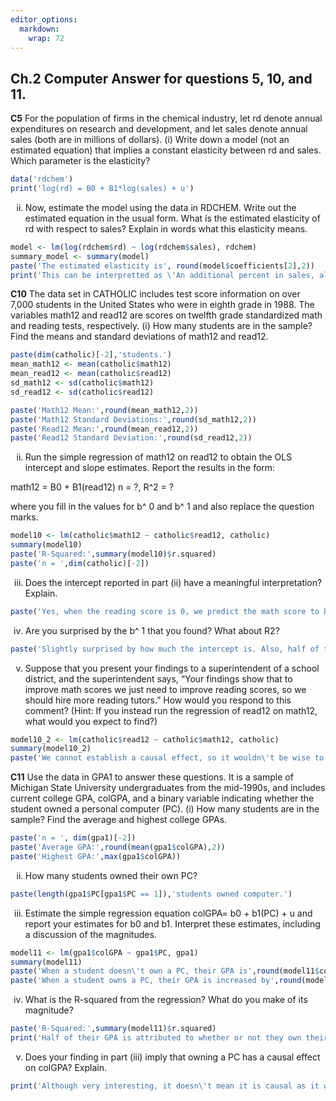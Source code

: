 ```yaml
---
editor_options: 
  markdown: 
    wrap: 72
---
```


## Ch.2 Computer Answer for questions 5, 10, and 11.

**C5** For the population of firms in the chemical industry, let rd
denote annual expenditures on research and development, and let sales
denote annual sales (both are in millions of dollars). 
(i) Write down a model (not an estimated equation) that implies a constant elasticity
between rd and sales. Which parameter is the elasticity?

```r
data('rdchem')
print('log(rd) = B0 + B1*log(sales) + u')
```

(ii) Now, estimate the model using the data in RDCHEM. Write out the
     estimated equation in the usual form. What is the estimated
     elasticity of rd with respect to sales? Explain in words what this
     elasticity means.

```r
model <- lm(log(rdchem$rd) ~ log(rdchem$sales), rdchem)
summary_model <- summary(model)
paste('The estimated elasticity is', round(model$coefficients[2],2))
print('This can be interpretted as \'An additional percent in sales, all else equal, will increase expenditures on R&D by 1.08%')
```

**C10** The data set in CATHOLIC includes test score information on over
7,000 students in the United States who were in eighth grade in 1988.
The variables math12 and read12 are scores on twelfth grade standardized math and reading tests, respectively. 
(i) How many students are in the sample? Find the means and standard deviations of math12 and
read12.

```r
paste(dim(catholic)[-2],'students.')
mean_math12 <- mean(catholic$math12)
mean_read12 <- mean(catholic$read12)
sd_math12 <- sd(catholic$math12)
sd_read12 <- sd(catholic$read12)

paste('Math12 Mean:',round(mean_math12,2))
paste('Math12 Standard Deviations:',round(sd_math12,2))
paste('Read12 Mean:',round(mean_read12,2))
paste('Read12 Standard Deviation:',round(sd_read12,2))
```

(ii) Run the simple regression of math12 on read12 to obtain the OLS
     intercept and slope estimates. Report the results in the form:

math12 = B0 + B1(read12) n = ?, R\^2 = ?

where you fill in the values for b\^ 0 and b\^ 1 and also replace the
question marks.

```r
model10 <- lm(catholic$math12 ~ catholic$read12, catholic)
summary(model10)
paste('R-Squared:',summary(model10)$r.squared)
paste('n = ',dim(catholic)[-2])
```

(iii) Does the intercept reported in part (ii) have a meaningful
      interpretation? Explain.

```r
paste('Yes, when the reading score is 0, we predict the math score to be 15.15 percent.')
```

(iv) Are you surprised by the b\^ 1 that you found? What about R2?

```r
paste('Slightly surprised by how much the intercept is. Also, half of the variation is math12 can be explained by read12 is pretty high.')
```

(v) Suppose that you present your findings to a superintendent of a
    school district, and the superintendent says, “Your findings show
    that to improve math scores we just need to improve reading scores,
    so we should hire more reading tutors.” How would you respond to
    this comment? (Hint: If you instead run the regression of read12 on
    math12, what would you expect to find?)

```r
model10_2 <- lm(catholic$read12 ~ catholic$math12, catholic)
summary(model10_2)
paste('We cannot establish a causal effect, so it wouldn\'t be wise to say one causes another to increase.')
```

**C11** Use the data in GPA1 to answer these questions. It is a sample
of Michigan State University undergraduates from the mid-1990s, and
includes current college GPA, colGPA, and a binary variable indicating
whether the student owned a personal computer (PC). 
(i) How many students are in the sample? Find the average and highest college GPAs.

```r
paste('n = ', dim(gpa1)[-2])
paste('Average GPA:',round(mean(gpa1$colGPA),2))
paste('Highest GPA:',max(gpa1$colGPA))
```

(ii) How many students owned their own PC?

```r
paste(length(gpa1$PC[gpa1$PC == 1]),'students owned computer.')
```

(iii) Estimate the simple regression equation colGPA= b0 + b1(PC) + u and
      report your estimates for b0 and b1. Interpret these estimates,
      including a discussion of the magnitudes.

```r
model11 <- lm(gpa1$colGPA ~ gpa1$PC, gpa1)
summary(model11)
paste('When a student doesn\'t own a PC, their GPA is',round(model11$coefficients[1],2))
paste('When a student owns a PC, their GPA is increased by',round(model11$coefficients[2],2))
```

(iv) What is the R-squared from the regression? What do you make of its
     magnitude?

```r
paste('R-Squared:',summary(model11)$r.squared)
print('Half of their GPA is attributed to whether or not they own their own PC.')
```

(v) Does your finding in part (iii) imply that owning a PC has a causal
    effect on colGPA? Explain.

```r
print('Although very interesting, it doesn\'t mean it is causal as it wasn\'t an experiment.')
```
